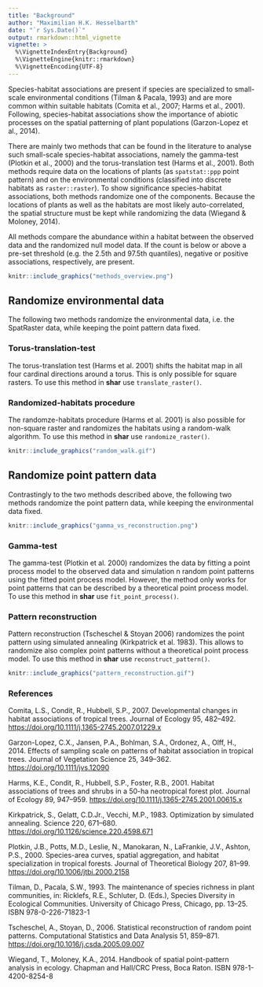 ```yaml
---
title: "Background"
author: "Maximilian H.K. Hesselbarth"
date: "`r Sys.Date()`"
output: rmarkdown::html_vignette
vignette: >
  %\VignetteIndexEntry{Background}
  %\VignetteEngine{knitr::rmarkdown}
  %\VignetteEncoding{UTF-8}
---
```


Species-habitat associations are present if species are specialized to small-scale environmental conditions (Tilman & Pacala, 1993) and are more common within suitable habitats (Comita et al., 2007; Harms et al., 2001). Following, species-habitat associations show the importance of abiotic processes on the spatial patterning of plant populations (Garzon-Lopez et al., 2014).

There are mainly two methods that can be found in the literature to analyse such small-scale species-habitat associations, namely the gamma-test (Plotkin et al., 2000) and the torus-translation test (Harms et al., 2001). Both methods require data on the locations of plants (as `spatstat::ppp` point pattern) and on the environmental conditions (classified into discrete habitats as `raster::raster`). To show significance species-habitat associations, both methods randomize one of the components. Because the locations of plants as well as the habitats are most likely auto-correlated, the spatial structure must be kept while randomizing the data (Wiegand & Moloney, 2014).

All methods compare the abundance within a habitat between the observed data and the randomized null model data. If the count is below or above a pre-set threshold (e.g. the 2.5th and 97.5th quantiles), negative or positive associations, respectively, are present.

```r
knitr::include_graphics("methods_overview.png")
```

## Randomize environmental data

The following two methods randomize the environmental data, i.e. the SpatRaster data, while keeping the point pattern data fixed.

### Torus-translation-test
The torus-translation test (Harms et al. 2001) shifts the habitat map in all four cardinal directions around a torus. This is only possible for square rasters. To use this method in **shar** use `translate_raster()`.

### Randomized-habitats procedure
The randomze-habitats procedure (Harms et al. 2001) is also possible for non-square raster and randomizes the habitats using a random-walk algorithm. To use this method in **shar** use `randomize_raster()`.

```r
knitr::include_graphics("random_walk.gif")
```

## Randomize point pattern data

Contrastingly to the two methods described above, the following two methods randomize the point pattern data, while keeping the environmental data fixed.

```r
knitr::include_graphics("gamma_vs_reconstruction.png")
```

### Gamma-test
The gamma-test (Plotkin et al. 2000) randomizes the data by fitting a point process model to the observed data and simulation n random point patterns using the fitted point process model. However, the method only works for point patterns that can be described by a theoretical point process model. To use this method in **shar** use `fit_point_process()`.

### Pattern reconstruction
Pattern reconstruction (Tscheschel & Stoyan 2006) randomizes the point pattern using simulated annealing (Kirkpatrick et al. 1983). This allows to randomize also complex point patterns without a theoretical point process model. To use this method in **shar** use `reconstruct_pattern()`.

```r
knitr::include_graphics("pattern_reconstruction.gif")
```

### References

Comita, L.S., Condit, R., Hubbell, S.P., 2007. Developmental changes in habitat associations of tropical trees. Journal of Ecology 95, 482–492. <https://doi.org/10.1111/j.1365-2745.2007.01229.x>

Garzon-Lopez, C.X., Jansen, P.A., Bohlman, S.A., Ordonez, A., Olff, H., 2014. Effects of sampling scale on patterns of habitat association in tropical trees. Journal of Vegetation Science 25, 349–362. <https://doi.org/10.1111/jvs.12090>

Harms, K.E., Condit, R., Hubbell, S.P., Foster, R.B., 2001. Habitat associations of trees and shrubs in a 50-ha neotropical forest plot. Journal of Ecology 89, 947–959. <https://doi.org/10.1111/j.1365-2745.2001.00615.x>

Kirkpatrick, S., Gelatt, C.D.Jr., Vecchi, M.P., 1983. Optimization by simulated annealing. Science 220, 671–680. <https://doi.org/10.1126/science.220.4598.671>

Plotkin, J.B., Potts, M.D., Leslie, N., Manokaran, N., LaFrankie, J.V., Ashton, P.S., 2000. Species-area curves, spatial aggregation, and habitat specialization in tropical forests. Journal of Theoretical Biology 207, 81–99. <https://doi.org/10.1006/jtbi.2000.2158>

Tilman, D., Pacala, S.W., 1993. The maintenance of species richness in plant communities, in: Ricklefs, R.E., Schluter, D. (Eds.), Species Diversity in Ecological Communities. University of Chicago Press, Chicago, pp. 13–25. ISBN 978-0-226-71823-1

Tscheschel, A., Stoyan, D., 2006. Statistical reconstruction of random point patterns. Computational Statistics and Data Analysis 51, 859–871. <https://doi.org/10.1016/j.csda.2005.09.007>

Wiegand, T., Moloney, K.A., 2014. Handbook of spatial point-pattern analysis in ecology. Chapman and Hall/CRC Press, Boca Raton. ISBN 978-1-4200-8254-8
